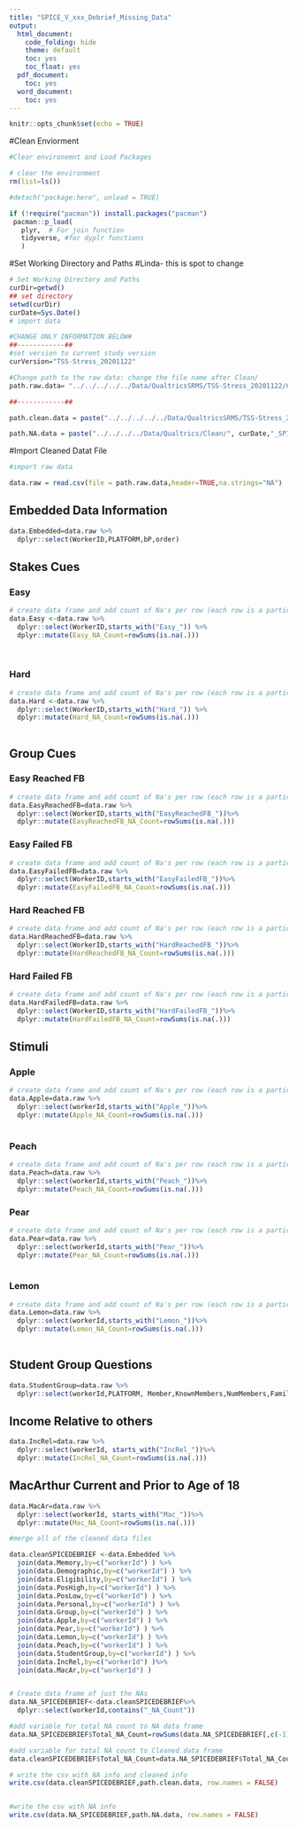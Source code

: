 ```yaml
---
title: "SPICE_V_xxx_Debrief_Missing_Data"
output:
  html_document:
    code_folding: hide
    theme: default
    toc: yes
    toc_float: yes
  pdf_document:
    toc: yes
  word_document:
    toc: yes
---
```


```r
knitr::opts_chunk$set(echo = TRUE)
```


#Clean Enviorment
```r

#Clear environemnt and Load Packages

# clear the environment
rm(list=ls()) 

#detach("package:here", unload = TRUE)

if (!require("pacman")) install.packages("pacman")
 pacman::p_load(
   plyr,  # For join function
   tidyverse, #for dyplr functions
   )
```

#Set Working Directory and Paths  #Linda- this is spot to change
```r

# Set Working Directory and Paths 
curDir=getwd()
## set directory 
setwd(curDir)
curDate=Sys.Date()
# import data

#CHANGE ONLY INFORMATION BELOW#
##------------##
#set version to current study version
curVersion="TSS-Stress_20201122"

#Change path to the raw data: change the file name after Clean/
path.raw.data= "../../../../../Data/QualtricsSRMS/TSS-Stress_20201122/CleanedData/TSS-Stress_Debrief_Clean_Version_TSS-Stress_20201004_Date_2020-11-15.csv"

##------------##

path.clean.data = paste("../../../../../Data/QualtricsSRMS/TSS-Stress_20201004/SummaryData/", curDate,"_SPICE_SRMS_Clean_MissingData_Version_",curVersion,".csv", sep = "")

path.NA.data = paste("../../../../Data/Qualtrics/Clean/", curDate,"_SPICE_SRMS_Clean_MissingDataSummary_Version_",curVersion,".csv", sep = "")


```

#Import Cleaned Datat File
```r

#import raw data

data.raw = read.csv(file = path.raw.data,header=TRUE,na.strings="NA")
```



## Embedded Data Information
```r
data.Embedded=data.raw %>%
  dplyr::select(WorkerID,PLATFORM,bP,order)

```



## Stakes Cues
<!-- Scored on a 12 point scale -->

<!-- PosHigh_1:Like -5 Not at all = -5, -4=-4, -3=-3, -2=-2, -1=-1, 0 Neutral=0, 1=1,2=2,3=3,4=4,5 A lot= 5 Prefer not to respond =NA -->

<!-- PosHigh_2:Pleasant -5 unpleasant/negative = -5, -4=-4, -3=-3, -2=-2, -1=-1, 0 Neutral=0, 1=1,2=2,3=3,4=4,5 pleasant/positive= 5 Prefer not to respond =NA -->

<!-- PosHigh_3:Arousal -5 relaxed/calm = -5, -4=-4, -3=-3, -2=-2, -1=-1, 0 Neutral=0, 1=1,2=2,3=3,4=4,5 stimulated/aroused= 5 Prefer not to respond =NA -->

<!-- PosHigh_4:Motivation -5 Not at all = -5, -4=-4, -3=-3, -2=-2, -1=-1, 0 Neutral=0, 1=1,2=2,3=3,4=4,5 A lot= 5 Prefer not to respond =NA -->

<!-- PosHigh_5:Difficult -5 Not at all = -5, -4=-4, -3=-3, -2=-2, -1=-1, 0 Neutral=0, 1=1,2=2,3=3,4=4,5 A lot= 5 Prefer not to respond =NA -->

<!-- PosHigh_6:Effort -5 Not at all = -5, -4=-4, -3=-3, -2=-2, -1=-1, 0 Neutral=0, 1=1,2=2,3=3,4=4,5 A lot= 5 Prefer not to respond =NA -->


<!-- PosHigh_7:Attention -5 Not at all = -5, -4=-4, -3=-3, -2=-2, -1=-1, 0 Neutral=0, 1=1,2=2,3=3,4=4,5 A lot= 5 Prefer not to respond =NA -->

### Easy
```r

# create data frame and add count of Na's per row (each row is a participant)
data.Easy <-data.raw %>%
  dplyr::select(WorkerID,starts_with("Easy_")) %>%
  dplyr::mutate(Easy_NA_Count=rowSums(is.na(.)))
  
  
```

### Hard
```r

# create data frame and add count of Na's per row (each row is a participant)
data.Hard <-data.raw %>%
  dplyr::select(WorkerID,starts_with("Hard_")) %>%
  dplyr::mutate(Hard_NA_Count=rowSums(is.na(.)))
  
```

## Group Cues
<!-- Scored on a 12 point scale -->

<!-- Personal_1:Like -5 Not at all = -5, -4=-4, -3=-3, -2=-2, -1=-1, 0 Neutral=0, 1=1,2=2,3=3,4=4,5 A lot= 5 Prefer not to respond =NA -->

<!-- Personal_2:Pleasant -5 unpleasant/negative = -5, -4=-4, -3=-3, -2=-2, -1=-1, 0 Neutral=0, 1=1,2=2,3=3,4=4,5 pleasant/positive= 5 Prefer not to respond =NA -->

<!-- Personall_3:Arousal -5 relaxed/calm = -5, -4=-4, -3=-3, -2=-2, -1=-1, 0 Neutral=0, 1=1,2=2,3=3,4=4,5 stimulated/aroused= 5 Prefer not to respond =NA -->

<!-- Personal_4:Motivation -5 Not at all = -5, -4=-4, -3=-3, -2=-2, -1=-1, 0 Neutral=0, 1=1,2=2,3=3,4=4,5 A lot= 5 Prefer not to respond =NA -->

<!-- Personal_5:Difficult -5 Not at all = -5, -4=-4, -3=-3, -2=-2, -1=-1, 0 Neutral=0, 1=1,2=2,3=3,4=4,5 A lot= 5 Prefer not to respond =NA -->

<!-- Personal_6:Effort -5 Not at all = -5, -4=-4, -3=-3, -2=-2, -1=-1, 0 Neutral=0, 1=1,2=2,3=3,4=4,5 A lot= 5 Prefer not to respond =NA -->

<!-- Personal_7:Attention -5 Not at all = -5, -4=-4, -3=-3, -2=-2, -1=-1, 0 Neutral=0, 1=1,2=2,3=3,4=4,5 A lot= 5 Prefer not to respond =NA -->


### Easy Reached FB
```r

# create data frame and add count of Na's per row (each row is a participant)
data.EasyReachedFB=data.raw %>%
  dplyr::select(WorkerID,starts_with("EasyReachedFB_"))%>% 
  dplyr::mutate(EasyReachedFB_NA_Count=rowSums(is.na(.)))
```

### Easy Failed FB
```r

# create data frame and add count of Na's per row (each row is a participant)
data.EasyFailedFB=data.raw %>%
  dplyr::select(WorkerID,starts_with("EasyFailedFB_"))%>% 
  dplyr::mutate(EasyFailedFB_NA_Count=rowSums(is.na(.)))
```

### Hard Reached FB
```r

# create data frame and add count of Na's per row (each row is a participant)
data.HardReachedFB=data.raw %>%
  dplyr::select(WorkerID,starts_with("HardReachedFB_"))%>% 
  dplyr::mutate(HardReachedFB_NA_Count=rowSums(is.na(.)))
```

### Hard Failed FB
```r

# create data frame and add count of Na's per row (each row is a participant)
data.HardFailedFB=data.raw %>%
  dplyr::select(WorkerID,starts_with("HardFailedFB_"))%>% 
  dplyr::mutate(HardFailedFB_NA_Count=rowSums(is.na(.)))
```


## Stimuli
<!-- Scored on a 12 point scale -->

<!-- Apple_1:Like -5 Not at all = -5, -4=-4, -3=-3, -2=-2, -1=-1, 0 Neutral=0, 1=1,2=2,3=3,4=4,5 A lot= 5 Prefer not to respond =NA -->

<!-- Apple_2:Pleasant -5 unpleasant/negative = -5, -4=-4, -3=-3, -2=-2, -1=-1, 0 Neutral=0, 1=1,2=2,3=3,4=4,5 pleasant/positive= 5 Prefer not to respond =NA -->

<!-- Apple_3:Arousal -5 relaxed/calm = -5, -4=-4, -3=-3, -2=-2, -1=-1, 0 Neutral=0, 1=1,2=2,3=3,4=4,5 stimulated/aroused= 5 Prefer not to respond =NA -->

<!-- Apple_4:Motivation -5 Not at all = -5, -4=-4, -3=-3, -2=-2, -1=-1, 0 Neutral=0, 1=1,2=2,3=3,4=4,5 A lot= 5 Prefer not to respond =NA -->

<!-- Apple_5:Difficult -5 Not at all = -5, -4=-4, -3=-3, -2=-2, -1=-1, 0 Neutral=0, 1=1,2=2,3=3,4=4,5 A lot= 5 Prefer not to respond =NA -->

<!-- Apple_6:Effort -5 Not at all = -5, -4=-4, -3=-3, -2=-2, -1=-1, 0 Neutral=0, 1=1,2=2,3=3,4=4,5 A lot= 5 Prefer not to respond =NA -->

<!-- Apple_7:Attention -5 Not at all = -5, -4=-4, -3=-3, -2=-2, -1=-1, 0 Neutral=0, 1=1,2=2,3=3,4=4,5 A lot= 5 Prefer not to respond =NA -->


### Apple
```r

# create data frame and add count of Na's per row (each row is a participant)
data.Apple=data.raw %>%
  dplyr::select(workerId,starts_with("Apple_"))%>%
  dplyr::mutate(Apple_NA_Count=rowSums(is.na(.)))
  
```

### Peach
```r

# create data frame and add count of Na's per row (each row is a participant)
data.Peach=data.raw %>%
  dplyr::select(workerId,starts_with("Peach_"))%>%
  dplyr::mutate(Peach_NA_Count=rowSums(is.na(.)))
```

### Pear
```r

# create data frame and add count of Na's per row (each row is a participant)
data.Pear=data.raw %>%
  dplyr::select(workerId,starts_with("Pear_"))%>% 
  dplyr::mutate(Pear_NA_Count=rowSums(is.na(.)))
  
```
### Lemon
```r

# create data frame and add count of Na's per row (each row is a participant)
data.Lemon=data.raw %>%
  dplyr::select(workerId,starts_with("Lemon_"))%>%
  dplyr::mutate(Lemon_NA_Count=rowSums(is.na(.)))
  
```


## Student Group Questions 
<!-- Member: Yes, No, Prefer not to respond =NA -->
<!-- KnownMembers: Yes, No, Prefer not to respond =NA -->
<!-- NumMembers: 1, 2, 3, 4, 5, 6, 7, 8, 9, 10, 11, 12, 13+ -->
<!-- Familiar: Extremely familiar,Very familiar,Moderately familiar,Slightly familiar, Not familiar at all, Prefer not to respond-->
<!-- InteractFreq: Daily, 4-6 times a week, 2-3 times a week, Once a week, Once a Month, Never, Prefer not to respond -->
<!-- InteractMeth --> 

```r

data.StudentGroup=data.raw %>%
  dplyr::select(workerId,PLATFORM, Member,KnownMembers,NumMembers,Familiar,InteractFreq,starts_with("InteractMeth"))


```


## Income Relative to others

<!--Relative to the average American household, what was the income level of your immediate family during your childhood and currently  IncRel_1=childhood IncRel_1=currently -->
<!--1-10 1 =low 10= high -->
```r

data.IncRel=data.raw %>%
  dplyr::select(workerId, starts_with("IncRel_"))%>%
  dplyr::mutate(IncRel_NA_Count=rowSums(is.na(.)))

```

## MacArthur Current and Prior to Age of 18
<!-- Socioeconomic Status Ladder subscale item is Q1_a, The Community Ladder subscale item is Q2_a.

a_ are prior to 18
b_are currently

Scored= 1-10; 1 bottom of ladder- 10 top of ladder-->

```r


data.MacAr=data.raw %>%
  dplyr::select(workerId, starts_with("Mac_"))%>%
  dplyr::mutate(Mac_NA_Count=rowSums(is.na(.)))

```



```r


#merge all of the cleaned data files 

data.cleanSPICEDEBRIEF <-data.Embedded %>%
  join(data.Memory,by=c("workerId") ) %>%
  join(data.Demographic,by=c("workerId") ) %>%
  join(data.Eligibility,by=c("workerId") ) %>%
  join(data.PosHigh,by=c("workerId") ) %>%
  join(data.PosLow,by=c("workerId") ) %>%
  join(data.Personal,by=c("workerId") ) %>%
  join(data.Group,by=c("workerId") ) %>%
  join(data.Apple,by=c("workerId") ) %>%
  join(data.Pear,by=c("workerId") ) %>%
  join(data.Lemon,by=c("workerId") ) %>%
  join(data.Peach,by=c("workerId") ) %>%
  join(data.StudentGroup,by=c("workerId") ) %>%
  join(data.IncRel,by=c("workerId") )%>%
  join(data.MacAr,by=c("workerId") )



```



```r

# Create data frame of just the NAs
data.NA_SPICEDEBRIEF<-data.cleanSPICEDEBRIEF%>%
  dplyr::select(workerId,contains("_NA_Count"))

#add variable for total NA count to NA data frame
data.NA_SPICEDEBRIEF$Total_NA_Count=rowSums(data.NA_SPICEDEBRIEF[,c(-1)])

#add variable for total NA count to Cleaned data frame
data.cleanSPICEDEBRIEF$Total_NA_Count=data.NA_SPICEDEBRIEF$Total_NA_Count


```




```r


# write the csv with NA info and cleaned info
write.csv(data.cleanSPICEDEBRIEF,path.clean.data, row.names = FALSE)


#write the csv with NA info 
write.csv(data.NA_SPICEDEBRIEF,path.NA.data, row.names = FALSE)


```


